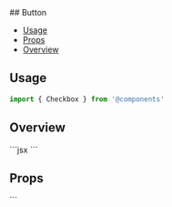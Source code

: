 
<Meta of={CheckboxStories} />
## Button

- [Usage](#usage)
- [Props](#props)
- [Overview](#overview)

## Usage

```js
import { Checkbox } from '@components'
```

## Overview

<Canvas>
  <Story of={CheckboxStories.Default} />
</Canvas>
```jsx
<Checkbox label="Default" />
```

## Props

<ArgTypes story={CheckboxStories.Default} />
```
